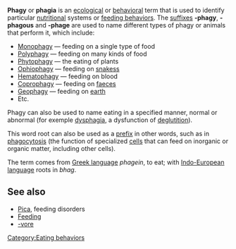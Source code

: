 <b>Phagy</b> or <b>phagia</b> is an [[ecology|ecological]] or [[behavior|behavioral]] term that is used to identify particular [[nutrition]]al systems or [[feeding behavior]]s.  The [[suffix]]es '''-phagy''', '''-phagous''' and '''-phage''' are used to name different types of phagy or animals that perform it, which include:

* [[Monophagy]] &mdash; feeding on a single type of food
* [[Polyphagy]] &mdash; feeding on many kinds of food
* [[Phytophagy]] &mdash; the eating of plants
* [[Ophiophagy]] &mdash; feeding on [[snakes]]s
* [[Hematophagy]] &mdash; feeding on blood
* [[Coprophagy]] &mdash; feeding on [[faeces]]
* [[Geophagy]] &mdash; feeding on [[earth]]
* Etc.

Phagy can also be used to name eating in a specified manner, normal or abnormal (for exemple [[dysphagia]], a dysfunction of [[deglutition]]). 

This word root can also be used as a [[prefix]] in other words, such as in [[phagocytosis]] (the function of specialized [[cell (biology)|cells]] that can feed on inorganic or organic matter, including other cells).

The term comes from [[Greek language]] ''phagein'', to eat; with [[Indo-European language]] roots in ''bhag''.

==See also==
*[[Pica (disorder)|Pica]], feeding disorders
* [[Feeding]]
* [[-vore]]




{{sci-stub}}

[[Category:Eating behaviors]]